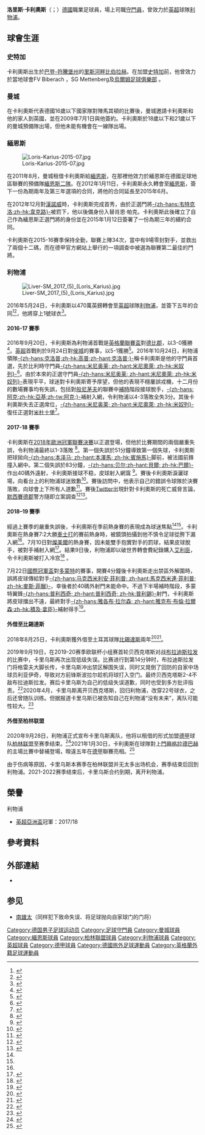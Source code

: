 {{noteTA|G1=足球|G2=FAcup|G3=英超|G4=liverpoolfc|G5=德甲|G6=uefa
|T=zh-hans:洛里斯·卡里乌斯;zh-hant: 洛里斯·卡里烏斯; zh-hk:洛里斯·卡利奧斯
|1=zh-hans:洛里斯·卡里乌斯;zh-hant: 洛里斯·卡里烏斯;zh-hk:洛里斯·卡利奧斯
|2=zh-hans:卡里乌斯;zh-hant: 卡里烏斯;zh-hk:卡利奧斯
}}

{{Infobox football biography
| name                = 洛里斯·卡利奧斯<br />Loris Karius
| image               = Loris Karius.jpg
| caption             = 卡利奧斯於2018年歐聯決賽
| fullname            = Loris Karius
| birth_date          = {{birth date and age|df=yes|1993|6|22}}
| birth_place         = {{GER}}[[巴登-符騰堡州|巴登-符騰堡州]][[里斯河畔比伯拉赫|里斯河畔比伯拉赫]]
| height              = {{height|m=1.89}}
| position            = [[守門員_(足球)|守門員]]
| currentclub = [[利物浦足球俱乐部|利物浦]]
| clubnumber = 22
| youthyears1         = 1998–2000 | youthclubs1 = FV Biberach 
| youthyears2         = 2000–2001 | youthclubs2 = SG Mettenberg 
| youthyears3         = 2001–2005 | youthclubs3 = [[乌尔姆足球俱乐部|乌尔姆]] 
| youthyears4         = 2005–2009 | youthclubs4 = [[斯图加特体育俱乐部|斯图加特]] 
| youthyears5         = 2009–2011 | youthclubs5 = [[曼彻斯特城足球俱乐部|曼城]] 
| years1              = 2011–2013 | clubs1 = [[美因茨05足球俱乐部|美因茨二隊]]    | caps1 = 27  | goals1 = 0
| years2              = 2012–2016 | clubs2 = [[美因茨05足球俱乐部|美因茨]]       | caps2 = 91  | goals2 = 0
| years3 = 2016–2022
| clubs3 = [[利物浦足球俱乐部|利物浦]]
| caps3 = 29
| goals3 = 0
| years4 = 2018–2020
| clubs4 = → [[贝西克塔什体操俱乐部|贝西克塔什]] (外借)
| caps4 = 55
| goals4 = 0
| years5 = 2020–2021
| clubs5 = → [[柏林聯盟足球俱樂部|柏林聯盟]] (外借)
| caps5 = 4
| goals5 = 0
| nationalyears1      = 2009      | nationalteam1 = [[德国16岁以下国家足球队|德国U16]]    | nationalcaps1 = 3  | nationalgoals1 = 0
| nationalyears2      = 2009      | nationalteam2 = [[德国17岁以下国家足球队|德国U17]]    | nationalcaps2 = 1  | nationalgoals2 = 0
| nationalyears3      = 2010      | nationalteam3 = [[德国18岁以下国家足球队|德国U18]]    | nationalcaps3 = 1  | nationalgoals3 = 0
| nationalyears4      = 2011 | nationalteam4 = [[德国19岁以下国家足球队|德国U19]]    | nationalcaps4 = 1 | nationalgoals4 = 0
| nationalyears5      = 2012 | nationalteam5 = [[德国20岁以下国家足球队|德国U20]]    | nationalcaps5 = 1  | nationalgoals5 = 0
| nationalyears6 = 2014
| nationalteam6 = [[德國21歲以下國家足球隊|德國U21]]
| nationalcaps6 = 1
| nationalgoals6 = 0
| pcupdate            = 2021年7月1日
| ntupdate            = 2014年11月18日
}}
{{中文譯名
| english    ='''Karius'''
| putonghua = 卡里乌斯/喀琉斯
| taiwan = 卡里烏斯
| cantonese  = 卡利奧斯<br />卡列斯
|}}

'''洛里斯·卡利奧斯'''（{{lang-de|Loris Karius}}；{{bd|1993年|6月22日}}）[[德國|德國]]職業足球員，場上司職[[守門員|守門員]]，曾效力於[[英超|英超]]球隊[[利物浦足球俱乐部|利物浦]]。

== 球會生涯 ==
=== 史特加 ===
卡利奧斯出生於[[巴登-符騰堡州|巴登-符騰堡州]]的[[里斯河畔比伯拉赫|里斯河畔比伯拉赫]]。在加盟[[史特加足球會|史特加]]前，他曾效力於當地球會FV Biberach ，SG Mettenberg及[[烏爾姆足球俱樂部|烏爾姆足球俱樂部]] 。

=== 曼城 ===
在卡利奧斯代表德國16歲以下國家隊對陣馬其頓的比賽後，曼城邀請卡利奧斯和他的家人到英國，並在2009年7月1日與他簽約。卡利奧斯於18歲以下和21歲以下的曼城預備隊出場，但他未能有機會在一線隊出場。

=== 緬恩斯 ===
[[File:Loris-Karius-2015-07.jpg|thumb]]

在2011年8月，曼城租借卡利奧斯給[[美因茨05第一足球与体育俱乐部|緬恩斯]]，在那裡他效力於緬恩斯在德國足球地區聯賽的預備隊[[美因茨05二隊|緬恩斯二隊]]。在2012年1月11日，卡利奧斯永久轉會至[[美因茨05第一足球与体育俱乐部|緬恩斯]]，簽下一份為期兩年及第三年選項的合同，將他的合同延長至2015年6月。

在2012年12月對[[汉诺威足球俱乐部|漢諾威]]時，卡利奧斯完成首秀，由於正選門將[[克里斯蒂安·韦特克洛|-{zh-hans:韦特克洛;zh-hk:韋克路}-]]被罰下，他以後備身份入替肖恩·帕克。卡利奧斯此後確立了自己作為緬恩斯正選門將的身份並在2015年1月12日簽署了一份為期三年的續約合同。

卡利奧斯在2015-16賽季保持全勤，聯賽上陣34次，當中有9場零封對手，並救出了兩個十二碼，而在德甲官方網站上舉行的一項調查中被選為聯賽第二最佳的門將。

=== 利物浦 ===
[[File:Liver-SM_2017_(5)_(Loris_Karius).jpg|thumb]]

2016年5月24日，卡利奧斯以470萬英鎊轉會至[[英超|英超]]球隊[[利物浦足球俱乐部|利物浦]]，並簽下五年的合同<ref>{{cite web |url=http://www.liverpoolfc.com/news/first-team/222991-liverpool-agree-deal-to-sign-loris-karius |title=Liverpool agree deal to sign Loris Karius |date=2016-05-24 |first=James |last=Carroll |publisher=[[Liverpool_F.C.|Liverpool Football Club]] |accessdate=2016-05-24 |archive-date=2020-11-08 |archive-url=https://web.archive.org/web/20201108114507/https://www.liverpoolfc.com/news/first-team/222991-liverpool-agree-deal-to-sign-loris-karius |dead-url=no }}</ref><ref>{{citeweb|url=https://www.independent.co.uk/sport/football/transfers/loris-karius-signs-liverpool-goalkeeper-transfer-news-a7046946.html|title=Mainz goalkeeper completes £4.7million move after release clause activated|first=Simon|last=Hughes|publisher=''[[The_Independent|The Independent]]''|date=2016-05-24|accessdate=7-11-2016|archive-date=2018-06-19|archive-url=https://web.archive.org/web/20180619121556/https://www.independent.co.uk/sport/football/transfers/loris-karius-signs-liverpool-goalkeeper-transfer-news-a7046946.html|dead-url=no}}</ref>，他將穿上1號球衣<ref>{{cite web |url=http://www.liverpoolfc.com/news/first-team/222989-liverpool-confirm-loris-karius-squad-number |title=Liverpool confirm Loris Karius squad number |date=2016-05-24 |first=James |last=Carroll |publisher=[[Liverpool_F.C.|Liverpool Football Club]] |accessdate=2016-05-24 |archive-date=2021-01-26 |archive-url=https://web.archive.org/web/20210126024233/https://www.liverpoolfc.com/news/first-team/222989-liverpool-confirm-loris-karius-squad-number |dead-url=no }}</ref>。

==== 2016-17 賽季 ====
2016年9月20日，卡利奧斯為利物浦首戰是[[英格蘭聯賽盃|英格蘭聯賽盃]]對[[德比郡足球俱乐部|德比郡]]，以3-0獲勝<ref>{{cite news|url=https://www.bbc.co.uk/sport/football/37346111|title=Derby 0–3 Liverpool|author=Staff writer(s)|publisher=[[BBC_Sport|BBC Sport]]|date=2016-09-20|accessdate=2016-09-21|archive-date=2021-03-30|archive-url=https://web.archive.org/web/20210330073623/https://www.bbc.co.uk/sport/football/37346111|dead-url=no}}</ref>。[[英超|英超]]首戰則於9月24日對[[赫尔城足球俱乐部|侯城]]的賽事，以5-1獲勝<ref>{{cite web|url=https://www.bbc.com/sport/football/37393500|title=Liverpool 5–1 Hull City|date=2016-09-24|first=Phil|last=Dawkes|publisher=[[BBC_Sport|BBC Sport]]|accessdate=7-11-2016|archive-date=2021-01-14|archive-url=https://web.archive.org/web/20210114154024/https://www.bbc.com/sport/football/37393500|dead-url=no}}</ref>。2016年10月24日，利物浦領隊[[尤尔根·克洛普|-{zh-hans:克洛普;zh-hk:高普;zh-hant:克洛普;}-]]稱卡利奧斯是他的守門員首選，先於比利時守門員[[西蒙·米尼奧萊|-{zh-hans:米尼奥莱; zh-hant:米尼奧萊; zh-hk:米奴列}-]]<ref>{{cite web |url=https://www.independent.co.uk/sport/football/fa-league-cups/liverpool-news-jurgen-klopp-simon-mignolet-efl-cup-vs-spurs-a7378771.html |title=Liverpool news: Jurgen Klopp confirms Simon Mignolet is no longer No 1 as Liverpool prepare for EFL Cup clash |date=2016-10-24 |author=Staff writer(s) |publisher=''[[The_Independent|The Independent]]'' |accessdate=7-11-2016 |archive-date=2020-11-08 |archive-url=https://web.archive.org/web/20201108114543/http://www.independent.co.uk/sport/football/fa-league-cups/liverpool-news-jurgen-klopp-simon-mignolet-efl-cup-vs-spurs-a7378771.html |dead-url=no }}</ref>。由於本來的正選守門員[[西蒙·米尼奧萊|-{zh-hans:米尼奥莱; zh-hant:米尼奧萊; zh-hk:米奴列}-]]表現平平，球迷對卡利奧斯寄予厚望，但他的表現不穩屢誤戎機，十二月份的數場賽事均有失誤，包括對[[伯恩茅斯足球俱乐部|般尼茅夫]]的聯賽中[[補時|補時]]階段接球脫手，[[尼敦·亞基|-{zh-hans:阿克;zh-hk:亞基;zh-tw:阿克;}-]]補射入網，令利物浦以4-3落敗全失3分。其後卡利奧斯失去正選席位，[[西蒙·米尼奧萊|-{zh-hans:米尼奥莱; zh-hant:米尼奧萊; zh-hk:米奴列}-]]復任正選對[[米德尔斯堡足球俱乐部|米杜士堡]]<ref>{{cite news|title=Liverpool boss Jurgen Klopp backs keeper for future success|url=https://www.bbc.com/sport/football/38324774|author=Staff writer(s)|accessdate=2016-12-15|publisher=BBC Sport|date=2016-12-14|archive-date=2019-09-10|archive-url=https://web.archive.org/web/20190910081811/https://www.bbc.com/sport/football/38324774|dead-url=no}}</ref>。

==== 2017-18 賽季 ====
卡利奧斯在[[2018年歐洲冠軍聯賽決賽|2018年歐洲冠軍聯賽決賽]]以正選登場，但他於比賽期間的兩個嚴重失誤，令利物浦最終以1-3落敗
<ref>{{Cite news|url=https://www.bbc.com/sport/football/44258022|title=Real Madrid 3–1 Liverpool|date=2018-05-26|work=BBC Sport|access-date=2018-07-06|language=en-GB|archive-date=2019-05-19|archive-url=https://web.archive.org/web/20190519211550/https://www.bbc.com/sport/football/44258022|dead-url=no}}</ref>。第一個失誤於51分鐘導致第一個失球，卡利奧斯把球拋向[[賓施馬|-{zh-hans:本泽马; zh-hant:本澤馬; zh-hk:賓施馬}-]]脚前，被法國前鋒撞入網中。第二個失誤於83分鐘，[[加雷斯·贝尔|-{zh-hans:贝尔;zh-hant:貝爾; zh-hk:巴爾}-]]作出40碼外遠射，卡利奧斯接球不稳，皮球射入網窩
<ref>{{cite web |url=https://www.liverpoolecho.co.uk/sport/football/football-news/liverpool-stand-loris-karius-despite-14711508 |title=Liverpool will stand by Loris Karius despite Champions League horror show |publisher=Liverpool Echo |author=Ian Doyle |date=2018-05-27 |accessdate=2018-05-27 |archive-date=2019-09-03 |archive-url=https://web.archive.org/web/20190903125631/https://www.liverpoolecho.co.uk/sport/football/football-news/liverpool-stand-loris-karius-despite-14711508 |dead-url=no }}</ref>。賽後卡利奧斯淚灑球場，向看台上的利物浦球迷致歉<ref>{{cite web |url=https://metro.co.uk/2018/05/26/loris-karius-gives-tearful-apology-liverpool-fans-mistakes-real-madrid-7580859/ |title=Loris Karius gives tearful apology to Liverpool fans after mistakes against Real Madrid |publisher=Metro |author=Chris Dawie |date=2018-05-26 |accessdate=27 May 2018 |archive-date=2019-09-04 |archive-url=https://web.archive.org/web/20190904095512/https://metro.co.uk/2018/05/26/loris-karius-gives-tearful-apology-liverpool-fans-mistakes-real-madrid-7580859/ |dead-url=no }}</ref>。賽後訪問中，他表示自己的錯誤令球隊於決賽落敗，向球會上下所有人道歉<ref>{{cite news |date=26 May 2018 |title=Loris Karius apologises to Liverpool for Champions League horror show: 'my mistakes lost us the final' |url=https://www.independent.co.uk/sport/football/european/loris-karius-liverpool-champions-league-mistakes-real-madrid-final-mohamed-salah-sergio-ramos-a8371136.html |work=The Independent |accessdate=2018-05-26|archive-date=2018-06-19 |archive-url=https://web.archive.org/web/20180619121548/https://www.independent.co.uk/sport/football/european/loris-karius-liverpool-champions-league-mistakes-real-madrid-final-mohamed-salah-sergio-ramos-a8371136.html |dead-url=no }}</ref>。賽後[[Twitter|Twitter]]出現針對卡利奧斯的死亡威脅言論，[[默西賽德郡|默西賽德郡]]警方隨即立案調查<ref>{{cite news |date=26 May 2018 |title=Liverpool goalkeeper Loris Karius sent death threats by fans after howlers during Champions League final |url=https://www.standard.co.uk/news/uk/liverpool-goalkeeper-loris-karius-sent-death-threats-by-fans-after-howlers-during-champions-league-a3849211.html |publisher=Standard.co.uk |accessdate=2018-05-27 |archive-date=2020-11-09 |archive-url=https://web.archive.org/web/20201109024409/https://www.standard.co.uk/news/uk/liverpool-goalkeeper-loris-karius-sent-death-threats-by-fans-after-howlers-during-champions-league-a3849211.html |dead-url=no }}</ref><ref>{{cite news|date=2018-05-26|title=Loris Karius: Liverpool goalkeeper receives death threats after howlers|url=https://www.thesouthafrican.com/loris-karius-liverpool-death-threats/|publisher=The South African|accessdate=2018-05-27|archive-date=2018-07-11|archive-url=https://web.archive.org/web/20180711230836/https://www.thesouthafrican.com/loris-karius-liverpool-death-threats/|dead-url=no}}</ref>。

==== 2018–19 賽季 ====
經過上賽季的嚴重失誤後，卡利奧斯在季前熱身賽的表現成為球迷焦點<ref name=“Errors”/><ref name=“RTE”/>。卡利奧斯在熱身賽7:2大勝[[切斯特城足球俱乐部|車士打]]的賽前熱身時，被鏡頭拍攝到他不慎令足球從胯下漏入網<ref name=“Errors”/>。7月10日對[[特兰米尔流浪者足球俱乐部|燦美爾]]的熱身賽，因未能雙手抱實對手的罰球，結果皮球脫手，被對手補射入網<ref name=“RTE”>{{cite news |title=Klopp rallies behind Karius after pre-season blunder |url=https://www.rte.ie/sport/soccer/2018/0710/977810-klopp-rallies-behind-karius-after-pre-season-blunder/ |accessdate=2018-08-23 |agency=RTE |archive-date=2019-09-05 |archive-url=https://web.archive.org/web/20190905014010/https://www.rte.ie/sport/soccer/2018/0710/977810-klopp-rallies-behind-karius-after-pre-season-blunder/ |dead-url=no }}</ref>。結果9日後，利物浦即以破世界轉會費紀錄購入[[艾利臣|艾利臣]]，令卡利奧斯被打入冷宫<ref>{{cite web |url=https://www.liverpoolecho.co.uk/sport/football/transfer-news/liverpool-confirm-signing-alisson-becker-14930903 |title=Liverpool confirm signing of Alisson Becker in world record deal |author=Pearce, James |publisher=Liverpool Echo |date=2018-08-19|access-date=1-8-2018 |archive-url=https://web.archive.org/web/20180720022616/https://www.liverpoolecho.co.uk/sport/football/transfer-news/liverpool-confirm-signing-alisson-becker-14930903 |archive-date=2018-07-20}}</ref> 。

7月22日[[國際冠軍盃|國際冠軍盃]]對[[多特蒙德足球俱樂部|多蒙特]]的賽事，開賽4分鐘後卡利奧斯走出禁區外解圍時，誤將皮球傳給對手[[马克西米利安·菲利普|-{zh-hans:马克西米利安·菲利普; zh-hant:馬克西米連·菲利普; zh-hk:麥斯·菲臘}-]]，幸後者於40碼外射門未能命中。不過下半場補時階段，多蒙特翼鋒[[克里斯蒂安·普利西奇|-{zh-hans:普利西奇; zh-hant:普利西奇; zh-hk:普利錫}-]]射門，卡利奧斯將皮球擋出不遠，最終對手[[雅克布·布倫·拉爾森|-{zh-hans:雅各布·拉尔森; zh-hant:雅克布·布倫·拉爾森;zh-hk:積及·拿臣}-]]補射得手<ref name=“Errors”>{{cite news|title=Liverpool fans worry for Loris Karius as he makes a mistake after four minutes against Borussia Dortmund|url=https://metro.co.uk/2018/07/22/liverpool-fans-worry-loris-karius-makes-mistake-four-minutes-borussia-dortmund-7746854/?ito=cbshare|accessdate=2018-08-23|work=Metro|archive-date=2019-09-11|archive-url=https://web.archive.org/web/20190911215438/https://metro.co.uk/2018/07/22/liverpool-fans-worry-loris-karius-makes-mistake-four-minutes-borussia-dortmund-7746854/?ito=cbshare|dead-url=no}}</ref>。

==== 外借至比錫達斯 ====
2018年8月25日，卡利奧斯獲外借至土耳其球隊[[比錫達斯|比錫達斯]]兩年<ref>{{Cite news|url=https://www.bbc.com/sport/football/45311332|title=Loris Karius: Liverpool goalkeeper joins Turkey's Besiktas on loan|date=2018-08-25|work=BBC Sport|access-date=2018-08-25|language=en-GB|archive-date=2019-12-01|archive-url=https://web.archive.org/web/20191201140703/https://www.bbc.com/sport/football/45311332|dead-url=no}}</ref><ref>{{Cite news|url=https://www.liverpoolfc.com/news/first-team/313594-loris-karius-besiktas-loan|title=Loris Karius joins Besiktas on two-year loan|work=Liverpool FC|access-date=2018-08-25|archive-date=2018-08-25|archive-url=https://web.archive.org/web/20180825185111/https://www.liverpoolfc.com/news/first-team/313594-loris-karius-besiktas-loan|dead-url=no}}</ref>。

2019年9月19日，在2019-20赛季欧联杯小组赛首轮贝西克塔斯对战[[布拉迪斯拉發斯拉夫人足球俱樂部|布拉迪斯拉发]]的比赛中，卡里乌斯再次出现低级失误。比赛进行到第14分钟时，布拉迪斯拉发门将格雷夫大脚长传，卡里乌斯冲出禁区解围失误，同时又晃倒了回防的自家中场球员利亚伊奇，导致对方前锋斯波拉尔趁机将球打入空门。最终贝西克塔斯2-4不敌布拉迪斯拉发。赛后卡里乌斯为自己的低级失误道歉，同时也受到多方批评指责。<ref>{{cite news |title=低级失误助攻对手 卡里乌斯再造惊天大乌龙！ |url=http://m.ckxx.net/tiyu/p/186766.html |accessdate=2019-09-20 |publisher=参考消息网 |date=2019-09-20}}</ref>2020年4月，卡里乌斯离开贝西克塔斯，回归利物浦，改穿22号球衣，之后还曾随队训练。但据报道卡里乌斯已被告知自己在利物浦“没有未来”，离队可能性较大。<ref>{{cite news |author1=椒盐卤蛋 |title=Goal：卡里乌斯已经被告知在利物浦没有未来 |url=https://www.dongqiudi.com/news/1509959.html |accessdate=2020-08-26 |publisher=懂球帝 |date=2020-08-25}}</ref>

==== 外借至柏林联盟 ====
2020年9月28日，利物浦正式宣布卡里乌斯离队，他将以租借的形式加盟[[德甲|德甲]]球队[[柏林联盟足球俱乐部|柏林联盟]]至赛季结束。<ref>{{cite news |title=利物浦宣布卡里乌斯离队!租借加盟柏林联至赛季结束 |url=http://sports.163.com/api/20/0929/07/FNM612VE00058781.html |accessdate=2020-09-29 |publisher=网易 |date=2020-09-29 |language=zh-hans}}</ref>2021年1月30日，卡利奧斯在球隊對上[[慕遜加柏體育會|門興格拉德巴赫]]的主場比賽中替補登場，暌違五年在[[德甲|德甲]]聯賽亮相。<ref>{{cite news |title=Lewandowski takes Bundesliga tally to 24 in Bayern's 4-1 win|url=https://www.fox5vegas.com/lewandowski-takes-bundesliga-tally-to-24-in-bayerns-4-1-win/article_ef4681f7-598a-5b96-badb-03931819faf7.html |accessdate=2021-01-31 |publisher=Fox 5 |date=2021-01-30 |language=en}}</ref>

由于伤病等原因，卡里乌斯本赛季在柏林联盟并无太多出场机会，赛季结束后回到利物浦。2021-2022赛季结束后，卡里乌斯合约到期，离开利物浦。

== 榮譽 ==
;利物浦
* [[英超亞洲盃|英超亞洲盃]]冠軍：2017/18

== 參考資料 ==
{{reflist}}

==外部連結==
*{{Soccerway}}

==参见==
*[[南雄太|南雄太]]（同样犯下致命失误、将足球抛向自家球门的门将）

{{利物浦球員名單}}

{{DEFAULTSORT:Karius, Loris}}
[[Category:德国男子足球运动员|Category:德国男子足球运动员]]
[[Category:足球守門員|Category:足球守門員]]
[[Category:曼城球員|Category:曼城球員]]
[[Category:緬恩斯球員|Category:緬恩斯球員]]
[[Category:柏林聯盟球員|Category:柏林聯盟球員]]
[[Category:利物浦球員|Category:利物浦球員]]
[[Category:英超球員|Category:英超球員]]
[[Category:德甲球員|Category:德甲球員]]
[[Category:德國旅外足球運動員|Category:德國旅外足球運動員]]
[[Category:英格蘭外籍足球運動員|Category:英格蘭外籍足球運動員]]